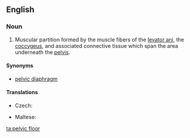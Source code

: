 ==English==
{{wikipedia}}
===Noun===
{{en-noun|head=[[pelvic]] [[floor]]}}

# {{anatomy}} Muscular partition formed by the muscle fibers of the [[levator ani]], the [[coccygeus]], and associated connective tissue which span the area underneath the [[pelvis]].

====Synonyms====
* [[pelvic diaphragm]]

====Translations====
{{trans-top|muscular partition}}
* Czech: {{t-|cs|pánevní dno|n}}
{{trans-mid}}
* Maltese: {{t-|mt|qiegħ tal-pelvi|m}}
{{trans-bottom}}

[[ta:pelvic floor]]